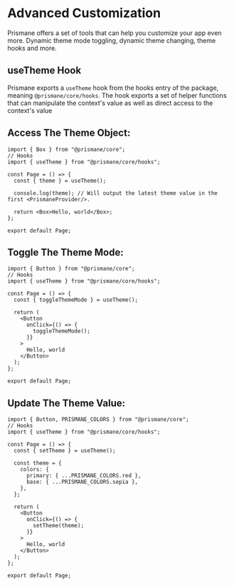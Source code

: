 # Advanced Customization

Prismane offers a set of tools that can help you customize your app even more. Dynamic theme mode toggling, dynamic theme changing, theme hooks and more.

## useTheme Hook

Prismane exports a `useTheme` hook from the hooks entry of the package, meaning `@prismane/core/hooks`. The hook exports a set of helper functions that can manipulate the context's value as well as direct access to the context's value

## Access The Theme Object:

```tsx
import { Box } from "@prismane/core";
// Hooks
import { useTheme } from "@prismane/core/hooks";

const Page = () => {
  const { theme } = useTheme();

  console.log(theme); // Will output the latest theme value in the first <PrismaneProvider/>.

  return <Box>Hello, world</Box>;
};

export default Page;
```

## Toggle The Theme Mode:

```tsx
import { Button } from "@prismane/core";
// Hooks
import { useTheme } from "@prismane/core/hooks";

const Page = () => {
  const { toggleThemeMode } = useTheme();

  return (
    <Button
      onClick={() => {
        toggleThemeMode();
      }}
    >
      Hello, world
    </Button>
  );
};

export default Page;
```

## Update The Theme Value:

```tsx
import { Button, PRISMANE_COLORS } from "@prismane/core";
// Hooks
import { useTheme } from "@prismane/core/hooks";

const Page = () => {
  const { setTheme } = useTheme();

  const theme = {
    colors: {
      primary: { ...PRISMANE_COLORS.red },
      base: { ...PRISMANE_COLORS.sepia },
    },
  };

  return (
    <Button
      onClick={() => {
        setTheme(theme);
      }}
    >
      Hello, world
    </Button>
  );
};

export default Page;
```
